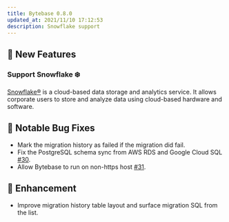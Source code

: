 ```yaml
---
title: Bytebase 0.8.0
updated_at: 2021/11/10 17:12:53
description: Snowflake support
---
```


## 🚀 New Features

### Support Snowflake ❄️

[Snowflake®](https://snowflake.com) is a cloud-based data storage and analytics service. It allows corporate users to store and analyze data using cloud-based hardware and software.

## 🐞 Notable Bug Fixes

- Mark the migration history as failed if the migration did fail.
- Fix the PostgreSQL schema sync from AWS RDS and Google Cloud SQL [#30](https://github.com/bytebase/bytebase/issues/30).
- Allow Bytebase to run on non-https host [#31](https://github.com/bytebase/bytebase/issues/31).

## 🎄 Enhancement

- Improve migration history table layout and surface migration SQL from the list.

<IncludeBlock url="/docs/get-started/install/install-upgrade"></IncludeBlock>
